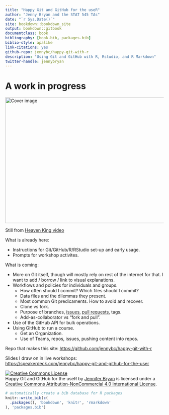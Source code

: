 ```yaml
--- 
title: "Happy Git and GitHub for the useR"
author: "Jenny Bryan and the STAT 545 TAs"
date: "`r Sys.Date()`"
site: bookdown::bookdown_site
output: bookdown::gitbook
documentclass: book
bibliography: [book.bib, packages.bib]
biblio-style: apalike
link-citations: yes
github-repo: jennybc/happy-git-with-r
description: "Using Git and GitHub with R, Rstudio, and R Markdown"
twitter-handle: jennybryan
---
```


# A work in progress {-}

<img src="img/watch-me-diff-watch-me-rebase-smaller.png" width="669" height="400" alt="Cover image" />  

Still from [Heaven King video](https://www.youtube.com/watch?v=uBWrpVrazzA)

What is already here:

  * Instructions for Git/GitHub/R/RStudio set-up and early usage.
  * Prompts for workshop activites.

What is coming:

  * More on Git itself, though will mostly rely on rest of the internet for that. I want to add / borrow / link to visual explanations.
  * Workflows and policies for individuals and groups.
    - How often should I commit? Which files should I commit?
    - Data files and the dilemmas they present.
    - Most common Git predicaments. How to avoid and recover.
    - Clone vs fork.
    - Purpose of branches, [issues](https://guides.github.com/features/issues/), [pull requests](https://help.github.com/articles/using-pull-requests/), tags.
    - Add-as-collaborator vs "fork and pull".
  * Use of the GitHub API for bulk operations.
  * Using GitHub to run a course.
    - Get an Organization.
    - Use of Teams, repos, issues, pushing content into repos.

Repo that makes this site: <https://github.com/jennybc/happy-git-with-r>

Slides I draw on in live workshops: <https://speakerdeck.com/jennybc/happy-git-and-github-for-the-user>

<a rel="license" href="http://creativecommons.org/licenses/by-nc/4.0/"><img alt="Creative Commons License" style="border-width:0" src="https://i.creativecommons.org/l/by-nc/4.0/88x31.png" /></a><br /><span xmlns:dct="http://purl.org/dc/terms/" property="dct:title">Happy Git and GitHub for the useR</span> by <a xmlns:cc="http://creativecommons.org/ns#" href="https://github.com/jennybc/happy-git-with-r" property="cc:attributionName" rel="cc:attributionURL">Jennifer Bryan</a> is licensed under a <a rel="license" href="http://creativecommons.org/licenses/by-nc/4.0/">Creative Commons Attribution-NonCommercial 4.0 International License</a>.

```r
# automatically create a bib database for R packages
knitr::write_bib(c(
  .packages(), 'bookdown', 'knitr', 'rmarkdown'
), 'packages.bib')
```
